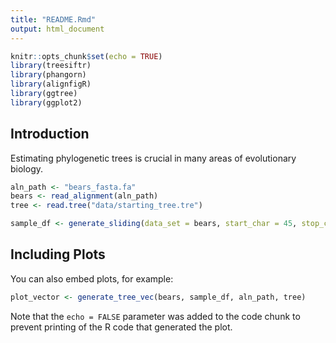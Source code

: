 ```yaml
---
title: "README.Rmd"
output: html_document
---
```


```r
knitr::opts_chunk$set(echo = TRUE)
library(treesiftr)
library(phangorn)
library(alignfigR)
library(ggtree)
library(ggplot2)
```

## Introduction

Estimating phylogenetic trees is crucial in many areas of evolutionary biology.


```r
aln_path <- "bears_fasta.fa"
bears <- read_alignment(aln_path)
tree <- read.tree("data/starting_tree.tre")

sample_df <- generate_sliding(data_set = bears, start_char = 45, stop_char = 62, steps = 4)

```

## Including Plots

You can also embed plots, for example:

```r
plot_vector <- generate_tree_vec(bears, sample_df, aln_path, tree)
```

Note that the `echo = FALSE` parameter was added to the code chunk to prevent printing of the R code that generated the plot.

